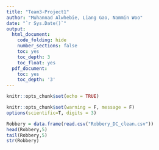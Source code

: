 ```yaml
---
title: "Team3-Project1"
author: "Muhannad Alwhebie, Liang Gao, Nammin Woo"
date: "`r Sys.Date()`"
output:
  html_document:
    code_folding: hide
    number_sections: false
    toc: yes
    toc_depth: 3
    toc_float: yes
  pdf_document:
    toc: yes
    toc_depth: '3'
---
```


```r
knitr::opts_chunk$set(echo = TRUE)
```

```r
knitr::opts_chunk$set(warning = F, message = F)
options(scientific=T, digits = 3) 
```

```r
Robbery = data.frame(read.csv("Robbery_DC_clean.csv"))
head(Robbery,5)
tail(Robbery,5)
str(Robbery)
```

```r

```


